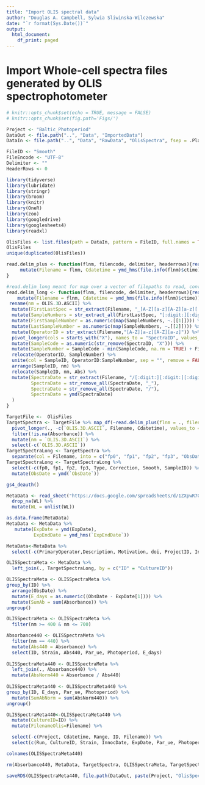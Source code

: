 ```yaml
---
title: "Import OLIS spectral data"
author: "Douglas A. Campbell, Sylwia Sliwinska-Wilczewska"
date: "`r format(Sys.Date())`"
output:
  html_document:
    df_print: paged
---
```


# Import Whole-cell spectra files generated by OLIS spectrophotometer

```r
# knitr::opts_chunk$set(echo = TRUE, message = FALSE)
# knitr::opts_chunk$set(fig.path='Figs/')
```

```r
Project <- "Baltic_Photoperiod"
DataOut <- file.path("..", "Data", "ImportedData")
DataIn <- file.path("..", "Data", "RawData", "OlisSpectra", fsep = .Platform$file.sep)

FileID <- "Smooth"
FileEncode <- "UTF-8" 
Delimiter <- ""
HeaderRows <- 0
```

```r
library(tidyverse)
library(lubridate)
library(stringr)
library(broom)
library(knitr)
library(OneR)
library(zoo)
library(googledrive)
library(googlesheets4)
library(readxl)
```

```r
OlisFiles <- list.files(path = DataIn, pattern = FileID, full.names = TRUE)
OlisFiles
unique(duplicated(OlisFiles))
```

```r

read.delim_plus <- function(flnm, filencode, delimiter, headerrows){read.delim(flnm, fileEncoding = filencode, sep = delimiter,  skip = headerrows, header = TRUE, row.names = NULL) %>%
     mutate(Filename = flnm, Cdatetime = ymd_hms(file.info(flnm)$ctime))
}

#read.delim_long meant for map over a vector of filepaths to read, convert to long format and tidy the imported data
read.delim_long <- function(flnm, filencode, delimiter, headerrows){read.delim(flnm, fileEncoding = filencode, sep = delimiter,  skip = headerrows, header = TRUE, row.names = NULL) %>%
    mutate(Filename = flnm, Cdatetime = ymd_hms(file.info(flnm)$ctime)) %>%
 rename(nm = OLIS.3D.ASCII) %>%
  mutate(FirstLastSpec = str_extract(Filename, "_[A-Z][a-z][A-Z][a-z][:digit:][:digit:][:digit:][:digit:]_[A-Z][a-z][A-Z][a-z][:digit:][:digit:][:digit:][:digit:]_")) %>%
  mutate(SampleNumbers = str_extract_all(FirstLastSpec, "[:digit:][:digit:][:digit:][:digit:]")) %>%
  mutate(FirstSampleNumber = as.numeric(map(SampleNumbers, ~.[[1]]))) %>%
  mutate(LastSampleNumber = as.numeric(map(SampleNumbers, ~.[[2]]))) %>%
  mutate(OperatorID = str_extract(Filename,"[A-Z][a-z][A-Z][a-z]")) %>%
  pivot_longer(cols = starts_with("X"), names_to = "SpectraID", values_to = "Abs") %>%
  mutate(SampleCode = as.numeric(str_remove(SpectraID, "X"))) %>%
  mutate(SampleNumber = SampleCode - min(SampleCode, na.rm = TRUE) + FirstSampleNumber) %>%
  relocate(OperatorID, SampleNumber) %>%
  unite(col = SampleID, OperatorID:SampleNumber, sep = "", remove = FALSE) %>%
  arrange(SampleID, nm) %>%
  relocate(SampleID, nm, Abs) %>%
  mutate(SpectraDate = str_extract(Filename, "/[:digit:][:digit:][:digit:][:digit:][:digit:][:digit:][:digit:][:digit:]_"),
         SpectraDate = str_remove_all(SpectraDate, "_"),
         SpectraDate = str_remove_all(SpectraDate, "/"),
         SpectraDate = ymd(SpectraDate)
  )
}
```

```r
TargetFile <-  OlisFiles
TargetSpectra <- TargetFile %>% map_df(~read.delim_plus(flnm = ., filencode = FileEncode, delimiter = Delimiter, headerrows = HeaderRows)) %>% 
  pivot_longer(., -c(`OLIS.3D.ASCII`, Filename, Cdatetime), values_to = "Absorbance", names_to = "SampleID") %>%
  filter(!is.na(Absorbance)) %>%
  mutate(nm = `OLIS.3D.ASCII`) %>% 
  select(-c(`OLIS.3D.ASCII`))   
TargetSpectraLong <- TargetSpectra %>%
  separate(col = Filename, into = c("fp0", "fp1", "fp2", "fp3", "ObsDate", "Project", "CultureID", "Range", "Type", "Correction", "Smooth"), sep = "([\\/\\_\\:])", remove = FALSE) 
TargetSpectraLong <- TargetSpectraLong %>%
  select(-c(fp0, fp1, fp2, fp3, Type, Correction, Smooth, SampleID)) %>% 
  mutate(ObsDate = ymd(`ObsDate`)) 
```

```r
gs4_deauth()

MetaData <- read_sheet("https://docs.google.com/spreadsheets/d/1ZXpwR7Gfto-uRzVdXzMpQF4frbrvMLH_IyLqonFZRSw/edit#gid=0") %>%
  drop_na(WL) %>%
  mutate(WL = unlist(WL))

as.data.frame(MetaData)
MetaData <- MetaData %>%
   mutate(ExpDate = ymd(ExpDate),
          ExpEndDate = ymd_hms(`ExpEndDate`))
```

```r
MetaData<-MetaData %>% 
  select(-c(PrimaryOperator,Description, Motivation, doi, ProjectID, Inoc_mL, Media_mL, ExpCul, ExpStartTime, Temp_c, Plate, Well, EndDate, Salinity, N2, Ar, CO2, O2_Category, Media, MediaDate, Source, SourceSalinity, InocpH, FinalpH, Par_ueAdjusted, DateOfAdjustment, ElaspedHoursAtAdjustment, ...46, ...47, OptodeMeasure, SampleID, "Calculated_µmolPhotons_m-2d-1")) 
```

```r
OLISSpectraMeta <- MetaData %>%
  left_join(., TargetSpectraLong, by = c("ID" = "CultureID")) 

OLISSpectraMeta <- OLISSpectraMeta %>%
group_by(ID) %>%
  arrange(ObsDate) %>%
  mutate(E_days = as.numeric((ObsDate - ExpDate[1]))) %>%
  mutate(SumAb = sum(Absorbance)) %>% 
ungroup()

OLISSpectraMeta <- OLISSpectraMeta %>%
  filter(nm >= 400 & nm <= 700)
```

```r
Absorbance440 <- OLISSpectraMeta %>% 
  filter(nm == 440) %>%
  mutate(Abs440 = Absorbance) %>%
  select(ID, Strain, Abs440, Par_ue, Photoperiod, E_days)
  
OLISSpectraMeta440 <- OLISSpectraMeta %>%
  left_join(., Absorbance440) %>%
  mutate(AbsNorm440 = Absorbance / Abs440) 
  
OLISSpectraMeta440 <- OLISSpectraMeta440 %>%
group_by(ID, E_days, Par_ue, Photoperiod) %>%
  mutate(SumAbNorm = sum(AbsNorm440)) %>% 
ungroup()
```

```r

OLISSpectraMeta440<-OLISSpectraMeta440 %>% 
  mutate(CultureID=ID) %>% 
  mutate(FilenameOlis=Filename) %>% 

  select(-c(Project, Cdatetime, Range, ID, Filename)) %>% 
  select(c(Run, CultureID, Strain, InnocDate, ExpDate, Par_ue, Photoperiod, MC, Tube, O2, WL, LightShape, Optode, OptodeCh, ExpEndDate, FilenameOlis, ObsDate, Absorbance, nm, E_days, SumAb, Abs440, AbsNorm440, SumAbNorm))

colnames(OLISSpectraMeta440)
```
```r
rm(Absorbance440, MetaData, TargetSpectra, OLISSpectraMeta, TargetSpectraLong)
```

```r
saveRDS(OLISSpectraMeta440, file.path(DataOut, paste(Project, "OlisSpectra.Rds", sep = "_"), fsep = .Platform$file.sep))
```

